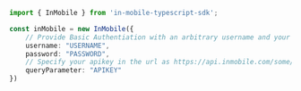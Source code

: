```typescript index.ts
import { InMobile } from 'in-mobile-typescript-sdk';

const inMobile = new InMobile({
    // Provide Basic Authentiation with an arbitrary username and your api key as password, e.g. some_value_to_be_ignored:your_api_key_here
    username: "USERNAME",
    password: "PASSWORD",
    // Specify your apikey in the url as https://api.inmobile.com/some/path?apikey=your_api_key_here. This method is only recommended if basic authorization is not possible.
    queryParameter: "APIKEY"
})
```